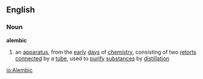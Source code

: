 ==English==
===Noun===
{{wikipedia}}
'''alembic'''
#an [[apparatus]], from the [[early]] [[day]]s of [[chemistry]], consisting of two [[retort]]s [[connected]] by a [[tube]], used to [[purify]] [[substance]]s by [[distillation]]

[[io:Alembic]]